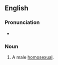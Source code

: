 {{also|knob-jockey}}
==English==

===Pronunciation===
* {{audio|En-au-knob jockey.ogg|Audio (AU)|lang=en}}

===Noun===
{{en-noun}}

# {{lb|en|British|offensive|slang}} A male [[homosexual]].